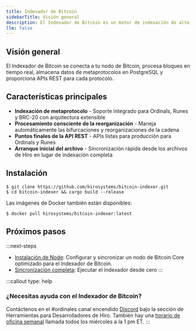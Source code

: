 ```yaml
---
title: Indexador de Bitcoin
sidebarTitle: Visión general
description: El Indexador de Bitcoin es un motor de indexación de alto rendimiento, consciente de las reorganizaciones, que rastrea los metaprotocolos de Bitcoin y proporciona puntos finales de API para Ordinals, Runes y tokens BRC-20.
llm: false
---
```

## Visión general

El Indexador de Bitcoin se conecta a tu nodo de Bitcoin, procesa bloques en tiempo real, almacena datos de metaprotocolos en PostgreSQL y proporciona APIs REST para cada protocolo.

## Características principales

* **Indexación de metaprotocolo** - Soporte integrado para Ordinals, Runes y BRC-20 con arquitectura extensible
* **Procesamiento consciente de la reorganización** - Maneja automáticamente las bifurcaciones y reorganizaciones de la cadena
* **Puntos finales de la API REST** - APIs listas para producción para Ordinals y Runes
* **Arranque inicial del archivo** - Sincronización rápida desde los archivos de Hiro en lugar de indexación completa

## Instalación

```terminal
$ git clone https://github.com/hirosystems/bitcoin-indexer.git
$ cd bitcoin-indexer && cargo build --release
```

Las imágenes de Docker también están disponibles:

```terminal
$ docker pull hirosystems/bitcoin-indexer:latest
```

## Próximos pasos

:::next-steps
* [Instalación de Node](/tools/bitcoin-indexer/node-installation): Configurar y sincronizar un nodo de Bitcoin Core optimizado para el Indexador de Bitcoin.
* [Sincronización completa](/tools/bitcoin-indexer/full-sync): Ejecutar el indexador desde cero
:::

:::callout
type: help

### ¿Necesitas ayuda con el Indexador de Bitcoin?

Contáctenos en el <span className="font-bold">#ordinales</span> canal encendido [Discord](https://stacks.chat/) bajo la sección de Herramientas para Desarrolladores de Hiro. También hay una [horario de oficina semanal](https://www.addevent.com/event/kI22007085) llamada todos los miércoles a la 1 pm ET.
:::
